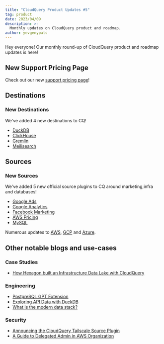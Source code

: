 ```yaml
---
title: "CloudQuery Product Updates #5"
tag: product
date: 2023/04/09
description: >-
  Monthly updates on CloudQuery product and roadmap.
author: yevgenypats
---
```



<BlogHeader/>

Hey everyone! Our monthly round-up of CloudQuery product and roadmap updates is here!

## New Support Pricing Page

Check out our new [support pricing page](/pricing)!

## Destinations

### New Destinations

We've added 4 new destinations to CQ!

* [DuckDB](/docs/plugins/destinations/duckdb/overview)
* [ClickHouse](/docs/plugins/destinations/meilisearch/overview)
* [Gremlin](/docs/plugins/destinations/gremlin/overview)
* [Meilisearch](/docs/plugins/destinations/meilisearch/overview)

## Sources

### New Sources

We've added 5 new official source plugins to CQ around marketing,infra and databases!

* [Google Ads](/docs/plugins/sources/googleads/overview)
* [Google Analytics](/docs/plugins/sources/googleanalytics/overview)
* [Facebook Marketing](/docs/plugins/sources/facebookmarketing/overview)
* [AWS Pricing](/docs/plugins/sources/awspricing/overview)
* [MySQL](/docs/plugins/sources/mysql/overview)

Numerous updates to [AWS](https://github.com/cloudquery/cloudquery/blob/6343cc6c7e699410e0629e44f4e3f7a0a4e3e809/plugins/source/aws/CHANGELOG.md), [GCP](https://github.com/cloudquery/cloudquery/blob/6343cc6c7e699410e0629e44f4e3f7a0a4e3e809/plugins/source/gcp/CHANGELOG.md) and [Azure](https://github.com/cloudquery/cloudquery/blob/6343cc6c7e699410e0629e44f4e3f7a0a4e3e809/plugins/source/azure/CHANGELOG.md).

## Other notable blogs and use-cases

### Case Studies

- [How Hexagon built an Infrastructure Data Lake with CloudQuery](/blog/how-hexagon-built-an-infrastructure-data-lake)

### Engineering

- [PostgreSQL GPT Extension](https://github.com/cloudquery/pg_gpt)
- [Exploring API Data with DuckDB](/blog/exploring-api-data-with-duckdb)
- [What is the modern data stack?](/blog/what-is-the-modern-data-stack)

### Security

- [Announcing the CloudQuery Tailscale Source Plugin](/blog/cloudquery_tailscale)
- [A Guide to Delegated Admin in AWS Organization](/blog/guide-aws-org-delegation)

